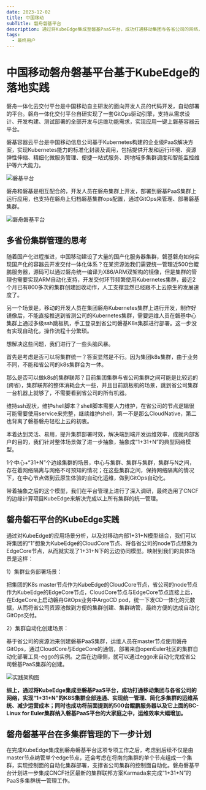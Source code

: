 ```yaml
---
date: 2023-12-02
title: 中国移动
subTitle: 磐舟磐基平台
description: 通过将KubeEdge集成至磐基PaaS平台，成功打通移动集团与各省公司的网络，实现“1+31+N”的K8S集群全部连通、实现统一管理、简化多集群的运维系统、减少运营成本
tags:
  - 最终用户
---
```


# 中国移动磐舟磐基平台基于KubeEdge的落地实践

磐舟一体化云交付平台是中国移动自主研发的面向开发人员的代码开发，自动部署的平台。磐舟一体化交付平台自研实现了一套GitOps驱动引擎，支持从需求设计、开发构建、测试部署的全部开发与运维功能需求，实现应用一键上磐基容器云平台。

磐基容器云平台是中国移动信息公司基于Kubernetes构建的企业级PaaS解决方案，实现Kubernetes能力的标准化封装及调用，包括提供开发和运行环境、资源弹性伸缩、精细化微服务管理、便捷一站式服务、跨地域多集群调度和智能监控维护等六大能力。

![磐基平台](/img/casestudies/CMCC/panji_platform.png)

磐舟和磐基是相互配合的，开发人员在磐舟集群上开发，部署到磐基PaaS集群上运行应用，也支持在磐舟上归档磐基集群ops配置，通过GitOps来管理、部署磐基集群。

![磐舟磐基平台](/img/casestudies/CMCC/platform.png)

## 多省份集群管理的思考

随着国产化进程推进，中国移动建设了大量的国产化服务器集群，磐基磐舟如何实现国产化的容器云开发交付一体化体系？在某资源池我们需要统一管理近500台鲲鹏服务器，源码可以通过磐舟统一编译为X86/ARM双架构的镜像，但是集群的管理也需要实现ARM自动化支持，开发交付环节频繁使用Kubernetes集群，最近2个月已有800多次的集群创建回收动作，人工支撑显然已经跟不上云原生的发展速度了。

另一个场景是，移动的开发人员在集团磐舟Kubernetes集群上进行开发，制作好镜像后，不能直接推送到省测公司的Kubernetes集群，需要运维人员在磐基中心集群上通过多级ssh跳板机，手工登录到省公司磐基K8s集群进行部署。这一步没有实现自动化，操作流程十分繁琐。

想解决这些问题，我们进行了一些头脑风暴。

首先是考虑是否可以将集群统一？答案显然是不行。因为集团k8s集群，由于业务不同，不能和省公司的k8s集群合为一体。

那么是否可以做k8s的集群联邦？目前集团集群与省公司集群之间可能是比较远的(跨省)，集群联邦的整体消耗会大一些，并且目前跳板机的场景，跳到省公司集群一台机器上就够了，不需要看到省公司的所有机器。

维持ssh现状，维护shell脚本？shell脚本需要人力维护，在省公司的节点逻辑很可能需要使用service来完整，继续维护shell，第一不是那么CloudNative，第二也背离了磐基磐舟轻松上云的初衷。

本着达到灵活、易用，提升集群部署时效，解决端到端开发运维效率，成就内部客户的目的，我们针对整体场景做了进一步抽象，抽象成“1+31+N”的典型网络模型。

1个中心+“31+N”个边缘集群的场景，中心与集群、集群与集群，集群与N之间，存在着网络隔离与网络不可预知的情况；在这些集群之间，保持网络隔离的情况下，在中心节点做到云原生体验的自动化运维，做到GitOps自动化。

带着抽象之后的这个模型，我们在平台管理上进行了深入调研，最终选用了CNCF的边缘计算项目KubeEdge来解决完成以上所有集群的统一管理。

## 磐舟磐石平台的KubeEdge实践

通过对KubeEdge的应用场景分析，以及对移动内部1+31+N模型结合，我们可以将集团的“1”想象为KubeEdge的CloudCore节点、将各省公司的node节点想象为EdgeCore节点，从而就实现了1+31+N下的云边协同模型。映射到我们的具体场景是这样：

1）集群业务部署场景：

把集团的K8s master节点作为KubeEdge的CloudCore节点，省公司的node节点作为KubeEdge的EdgeCore节点，CloudCore节点与EdgeCore节点连接上后，在EdgeCore上启动磐舟GitOps业务中ArgoCD pod，统一下发CD一体化的元数据，从而将省公司资源池做到方便的集群创建、集群纳管，最终方便的达成自动化GitOps交付。

2）集群自动化创建场景：

基于省公司的资源池来创建磐基PaaS集群，运维人员在master节点使用磐舟GitOps，通过CloudCore与EdgeCore的通信，部署来自openEuler社区的集群自动化部署工具-eggo的实例。之后在边缘侧，就可以通过eggo来自动化完成省公司磐基PaaS集群的创建。

![实践架构图](/img/casestudies/CMCC/cmcc_kubeedge_arch.png)

**综上，通过将KubeEdge集成至磐基PaaS平台，成功打通移动集团与各省公司的网络，实现“1+31+N”的K8S集群全部连通、实现统一管理、简化多集群的运维系统、减少运营成本；同时也成功将前面提到的500台鲲鹏服务器以及它上面的BC-Linux for Euler集群纳入磐基PaaS平台的大家庭之中，运维效率大幅增加。**

## 磐舟磐基平台在多集群管理的下一步计划

在完成KubeEdge集成到磐舟磐基平台这项专项工作之后，考虑到后续不仅是由master节点纳管单个edge节点，还会考虑在将南向集群的单个节点组成一个集群，实现控制面的自动化集群部署，支撑省公司集群的控制面自动化。磐舟磐基平台计划进一步集成CNCF社区最新的集群联邦方案Karmada来完成“1+31+N”的PaaS多集群统一管理工作。